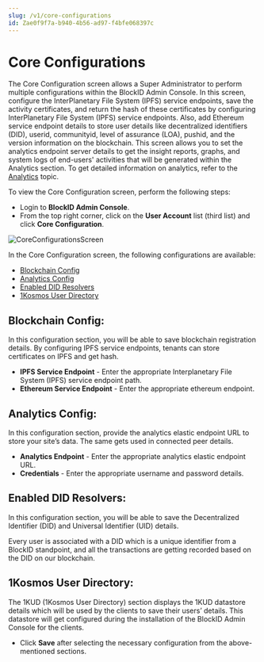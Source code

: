 ```yaml
---
slug: /v1/core-configurations
id: Zae0f9f7a-b940-4b56-ad97-f4bfe068397c
---
```

# Core Configurations

The Core Configuration screen allows a Super Administrator to perform multiple configurations within the BlockID Admin Console. In this screen, configure the InterPlanetary File System (IPFS) service endpoints, save the activity certificates, and return the hash of these certificates by configuring InterPlanetary File System (IPFS) service endpoints. Also, add Ethereum service endpoint details to store user details like decentralized identifiers (DID), userid, communityid, level of assurance (LOA), pushid, and the version information on the blockchain.
This screen allows you to set the analytics endpoint server details to get the insight reports, graphs, and system logs of end-users' activities that will be generated within the Analytics section. To get detailed information on analytics, refer to the [Analytics](https://1kosmos.document360.io/v1/docs/analytics) topic.

To view the Core Configuration screen, perform the following steps:
* Login to **BlockID Admin Console**.
* From the top right corner, click on the **User Account** list (third list) and click **Core Configuration**.

![CoreConfigurationsScreen](https://cdn.document360.io/aeae7c88-d2f4-4a9c-bba9-c4f368260d78/Images/Documentation/CoreConfigurationsScreen.jpg)

In the Core Configuration screen, the following configurations are available:

* [Blockchain Config](#BlockchainConfig)
* [Analytics Config](#AnalyticsConfig)
* [Enabled DID Resolvers](#EnabledDIDResolvers)
* [1Kosmos User Directory](#1KosmosUserDirectory)

## <a name = "BlockchainConfig"></a>Blockchain Config:
In this configuration section, you will be able to save blockchain registration details. By configuring IPFS service endpoints, tenants can store certificates on IPFS and get hash.

* **IPFS Service Endpoint** - Enter the appropriate Interplanetary File System (IPFS) service endpoint path.
* **Ethereum Service Endpoint** - Enter the appropriate ethereum endpoint.

## <a name = "AnalyticsConfig"></a>Analytics Config:
In this configuration section, provide the analytics elastic endpoint URL to store your site’s data.
The same gets used in connected peer details.

* **Analytics Endpoint** - Enter the appropriate analytics elastic endpoint URL.
* **Credentials** - Enter the appropriate username and password details.

## <a name = "EnabledDIDResolvers"></a>Enabled DID Resolvers:
In this configuration section, you will be able to save the Decentralized Identifier (DID) and Universal Identifier (UID) details.

Every user is associated with a DID which is a unique identifier from a BlockID standpoint, and all the transactions are getting recorded based on the DID on our blockchain.

## <a name = "1KosmosUserDirectory"></a>1Kosmos User Directory:
The 1KUD (1Kosmos User Directory) section displays the 1KUD datastore details which will be used by the clients to save their users’ details. This datastore will get configured during the installation of the BlockID Admin Console for the clients. 

* Click **Save** after selecting the necessary configuration from the above-mentioned sections.

